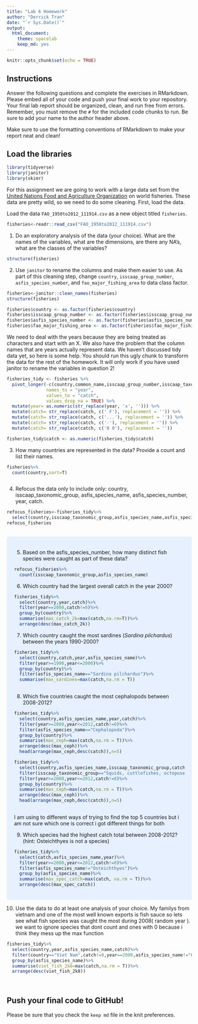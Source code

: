 ```yaml
---
title: "Lab 6 Homework"
author: "Derrick Tran"
date: "`r Sys.Date()`"
output:
  html_document: 
    theme: spacelab
    keep_md: yes
---
```


```r
knitr::opts_chunk$set(echo = TRUE)
```

## Instructions
Answer the following questions and complete the exercises in RMarkdown. Please embed all of your code and push your final work to your repository. Your final lab report should be organized, clean, and run free from errors. Remember, you must remove the `#` for the included code chunks to run. Be sure to add your name to the author header above.  

Make sure to use the formatting conventions of RMarkdown to make your report neat and clean!  

## Load the libraries
```r
library(tidyverse)
library(janitor)
library(skimr)
```

For this assignment we are going to work with a large data set from the [United Nations Food and Agriculture Organization](http://www.fao.org/about/en/) on world fisheries. These data are pretty wild, so we need to do some cleaning. First, load the data.  

Load the data `FAO_1950to2012_111914.csv` as a new object titled `fisheries`.
```r
fisheries<-readr::read_csv("FAO_1950to2012_111914.csv")
```

1. Do an exploratory analysis of the data (your choice). What are the names of the variables, what are the dimensions, are there any NA's, what are the classes of the variables?  
```r
structure(fisheries)
```

2. Use `janitor` to rename the columns and make them easier to use. As part of this cleaning step, change `country`, `isscaap_group_number`, `asfis_species_number`, and `fao_major_fishing_area` to data class factor. 
```r
fisheries<-janitor::clean_names(fisheries)
structure(fisheries)
```

```r
fisheries$country <- as.factor(fisheries$country)
fisheries$isscaap_group_number <- as.factor(fisheries$isscaap_group_number)
fisheries$asfis_species_number <- as.factor(fisheries$asfis_species_number)
fisheries$fao_major_fishing_area <- as.factor(fisheries$fao_major_fishing_area)
```

We need to deal with the years because they are being treated as characters and start with an X. We also have the problem that the column names that are years actually represent data. We haven't discussed tidy data yet, so here is some help. You should run this ugly chunk to transform the data for the rest of the homework. It will only work if you have used janitor to rename the variables in question 2!
```r
fisheries_tidy <- fisheries %>% 
  pivot_longer(-c(country,common_name,isscaap_group_number,isscaap_taxonomic_group,asfis_species_number,asfis_species_name,fao_major_fishing_area,measure),
               names_to = "year",
               values_to = "catch",
               values_drop_na = TRUE) %>% 
  mutate(year= as.numeric(str_replace(year, 'x', ''))) %>% 
  mutate(catch= str_replace(catch, c(' F'), replacement = '')) %>% 
  mutate(catch= str_replace(catch, c('...'), replacement = '')) %>% 
  mutate(catch= str_replace(catch, c('-'), replacement = '')) %>% 
  mutate(catch= str_replace(catch, c('0 0'), replacement = ''))

fisheries_tidy$catch <- as.numeric(fisheries_tidy$catch)
```

3. How many countries are represented in the data? Provide a count and list their names.
```r
fisheries%>%
  count(country,sort=T)
```

```r

```

4. Refocus the data only to include only: country, isscaap_taxonomic_group, asfis_species_name, asfis_species_number, year, catch.
```r
refocus_fisheries<-fisheries_tidy%>%
  select(country,isscaap_taxonomic_group,asfis_species_name,asfis_species_number,year,catch)
refocus_fisheries
  
```
<style>
div.blue { background-color:#e6f0ff; border-radius: 5px; padding: 20px;}
</style>
<div class = "blue">

5. Based on the asfis_species_number, how many distinct fish species were caught as part of these data?
```r
refocus_fisheries%>%
  count(isscaap_taxonomic_group,asfis_species_name)
```

6. Which country had the largest overall catch in the year 2000?
```r
fisheries_tidy%>%
  select(country,year,catch)%>%
  filter(year==2000,catch!=0)%>%
  group_by(country)%>%
  summarise(max_catch_2k=max(catch,na.rm=T))%>%
  arrange(desc(max_catch_2k))
```

7. Which country caught the most sardines (_Sardina pilchardus_) between the years 1990-2000?
```r
fisheries_tidy%>%
  select(country,catch,year,asfis_species_name)%>%
  filter(year>=1990,year<=2000)%>%
  group_by(country)%>%
  filter(asfis_species_name=="Sardina pilchardus")%>%
  summarise(max_sardines=max(catch,na.rm = T))
  
```

8. Which five countries caught the most cephalopods between 2008-2012?
```r
fisheries_tidy%>%
  select(country,asfis_species_name,year,catch)%>%
  filter(year>=2008,year<=2012,catch!=0)%>%
  filter(asfis_species_name=="Cephalopoda")%>%
  group_by(country)%>%
  summarise(max_ceph=max(catch,na.rm = T))%>%
  arrange(desc(max_ceph))%>%
  head(arrange(max_ceph,desc(catch)),n=5)
```
```r
fisheries_tidy%>%
  select(country,asfis_species_name,isscaap_taxonomic_group,catch,year)%>%
  filter(isscaap_taxonomic_group=="Squids, cuttlefishes, octopuses")%>%
  filter(year>=2008,year<=2012,catch!=0)%>%
  group_by(country)%>%
  summarise(max_ceph=max(catch,na.rm = T))%>%
  arrange(desc(max_ceph))%>%
  head(arrange(max_ceph,desc(catch)),n=5)
  
```
I am using to different ways of trying to find the top 5 countries but i am not sure which one is correct i got different things for both


9. Which species had the highest catch total between 2008-2012? (hint: Osteichthyes is not a species)
```r
fisheries_tidy%>%
  select(catch,asfis_species_name,year)%>%
  filter(year>=2008,year<=2012,catch!=0)%>%
  filter(asfis_species_name!="Osteichthyes")%>%
  group_by(asfis_species_name)%>%
  summarise(max_spec_catch=max(catch, na.rm = T))%>%
  arrange(desc(max_spec_catch))
```
</div>

10. Use the data to do at least one analysis of your choice.
My familys from vietnam and one of the most well known exports is fish sauce so lets see what fish species was caught the most during 2008( random year ). we want to ignore species that dont count and ones with 0 because i think they mess up the max function
```r
fisheries_tidy%>%
  select(country,year,asfis_species_name,catch)%>%
  filter(country=="Viet Nam",catch!=0,year==2008,asfis_species_name!="Osteichthyes")%>%
  group_by(asfis_species_name)%>%
  summarise(viet_fish_2k8=max(catch,na.rm = T))%>%
  arrange(desc(viet_fish_2k8))
  
  
```

## Push your final code to GitHub!
Please be sure that you check the `keep md` file in the knit preferences.   